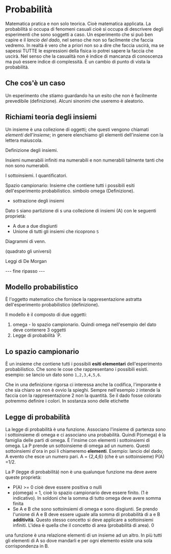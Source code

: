 # Probabilità

Matematica pratica e non solo teorica. Cioè matematica applicata. La probabilità si occupa di fenomeni casuali cioè si occupa di descrivere degli esperimenti che sono soggetti a caso. Un esperimento che si può ben capire e il _lancio del dado_, nel senso che non so facilmente che faccia vedremo. In realtà è vero che a priori non so a dire che faccia uscirà, ma se sapessi TUTTE le espressioni della fisica io potrei sapere la faccia che uscirà. Nel senso che la casualità non è indice di mancanza di conoscenza ma può essere indice di complessità. È un cambio di punto di vista la probabilità.

## Che cos'è un caso

Un esperimento che stiamo guardando ha un esito che non è facilmente prevedibile (definizione). Alcuni sinonimi che useremo è aleatorio.

## Richiami teoria degli insiemi

Un insieme è una collezione di oggetti; che questi vengono chiamati _elementi dell'insieme_; in genere elenchiamo gli elementi dell'insieme con la lettera maiuscola.

Definizione degli insiemi.

Insiemi numerabili infiniti ma numerabili e non numerabili talmente tanti che non sono numerabili.

I sottoinsiemi. I quantificatori.

Spazio campionario: Insieme che contiene tutti i possibili esiti dell'esperimento probabilistico. simbolo omega (Definizione).

* sottrazione degli insiemi

Dato `S` siano partizione di s una collezione di insiemi (A) con le seguenti proprietà:

- A due a due disgiunti
- Unione di tutti gli insiemi che ricoprono `S`

Diagrammi di venn.

(quadrato gli universi)

Leggi di De Morgan

--- fine ripasso ---

## Modello probabilistico

È l'oggetto matematico che fornisce la rappresentazione astratta dell'esperimento probabilistico (definizione).

Il modello è il composto di due oggetti:

1. omega - lo spazio campionario. Quindi omega nell'esempio del dato deve contenere 3 oggetti
1. Legge di probabilità `P.


## Lo spazio campionario

È un insieme che contiene tutti i possibili **esiti elementari** dell'esperimento probabilistico. Che sono le cose che rappresentano i possibili esisti.
esempio: se lancio un dato sono `1,2,3,4,5,6`.

Che in una definizione rigorsa ci interessa anche la codifica, l'imporante è che sia chiaro se non è ovvio la spieghi. Sempre nell'esempio `2` intende la faccia con la rappresentazione 2 non la quantità. Se il dado fosse colorato potremmo definire i colori. In sostanza sono delle etichette

## Legge di probabilità

La legge di probabilità è una funzione. Associano l'insieme di partenza sono i sottoinsieme di omega e ci associano una probabilità. Quindi P(omega) è la famiglia delle parti di omega. È l'insime con elementi i sottoinsiemi di omega. La P prende un sottoinsieme di omega ad un numero. Questi sottoinsiemi d'ora in poi li chiameremo **elementi**. Esempio: lancio del dado; A evento che esce un numero pari. A = {2,4,6} (che è un sottoinsieme) P(A) =1/2. 

La P (legge di probabilità) non è una qualunque funzione ma deve avere queste proprietà:

- P(A) >= 0 cioè deve essere positiva o nulli
- p(omega) = 1, cioè lo spazio campionario deve essere finito. (1 è indicativo). In soldoni che la somma di tutto omega deve avere somma finita
- Se A e B che sono sottoinsiemi di omega e sono disgiunti. Se prendo l'unione di A e B deve essere uguale alla somma di probabilità di a e B **additività**. Questo stesso concetto si deve applicare a sottoinsiemi infiniti. L'idea è quella che il concetto di area (probabilità di area).
0



una funzione è una relazione elementi di un insieme ad un altro. In più tutti gli elementi di A so dove mandarli e per ogni elemento esiste una sola corrispondenza in B.



